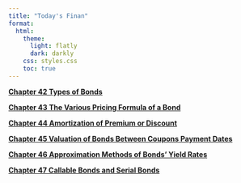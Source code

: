 ```yaml
---
title: "Today's Finan"
format:
  html:
    theme:
      light: flatly
      dark: darkly
    css: styles.css
    toc: true
---
```


[**Chapter 42 Types of Bonds**](./chapter/chapter42/ch42.qmd)

[**Chapter 43 The Various Pricing Formula of a Bond**](./chapter/chapter43/ch43.qmd)

[**Chapter 44 Amortization of Premium or Discount**](./chapter/chapter44/ch44.qmd)

[**Chapter 45 Valuation of Bonds Between Coupons Payment Dates**](./chapter/chapter44/ch44.qmd)

[**Chapter 46 Approximation Methods of Bonds’ Yield Rates**](./chapter/chapter44/ch44.qmd)

[**Chapter 47 Callable Bonds and Serial Bonds**](./chapter/chapter44/ch44.qmd)